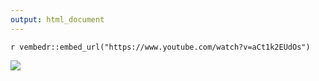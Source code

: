 ```yaml
---
output: html_document
---
```


 
`r vembedr::embed_url("https://www.youtube.com/watch?v=aCt1k2EUdOs")`



<img src="`r here::here('logos/SDG Analytics in R Flyer October - November 2025.png')`" />













